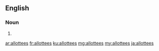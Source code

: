 ==English==

===Noun===
{{head|en|plural}}

# {{plural of|allottee|lang=en}}

[[ar:allottees]]
[[fr:allottees]]
[[ku:allottees]]
[[mg:allottees]]
[[my:allottees]]
[[ja:allottees]]